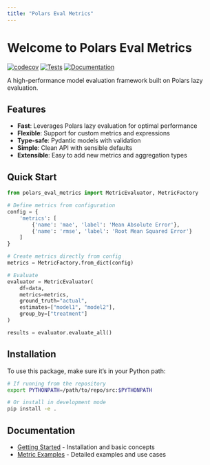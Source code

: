 ```yaml
---
title: "Polars Eval Metrics"
---
```


# Welcome to Polars Eval Metrics

[![codecov](https://codecov.io/gh/elong0527/demo_eval_metric/branch/main/graph/badge.svg)](https://codecov.io/gh/elong0527/demo_eval_metric)
[![Tests](https://github.com/elong0527/demo_eval_metric/actions/workflows/test.yml/badge.svg)](https://github.com/elong0527/demo_eval_metric/actions/workflows/test.yml)
[![Documentation](https://github.com/elong0527/demo_eval_metric/actions/workflows/docs.yml/badge.svg)](https://github.com/elong0527/demo_eval_metric/actions/workflows/docs.yml)

A high-performance model evaluation framework built on Polars lazy evaluation.

## Features

- **Fast**: Leverages Polars lazy evaluation for optimal performance
- **Flexible**: Support for custom metrics and expressions
- **Type-safe**: Pydantic models with validation
- **Simple**: Clean API with sensible defaults
- **Extensible**: Easy to add new metrics and aggregation types

## Quick Start

```python
from polars_eval_metrics import MetricEvaluator, MetricFactory

# Define metrics from configuration
config = {
    'metrics': [
        {'name': 'mae', 'label': 'Mean Absolute Error'},
        {'name': 'rmse', 'label': 'Root Mean Squared Error'}
    ]
}

# Create metrics directly from config
metrics = MetricFactory.from_dict(config)

# Evaluate
evaluator = MetricEvaluator(
    df=data,
    metrics=metrics,
    ground_truth="actual",
    estimates=["model1", "model2"],
    group_by=["treatment"]
)

results = evaluator.evaluate_all()
```

## Installation

To use this package, make sure it's in your Python path:

```bash
# If running from the repository
export PYTHONPATH=/path/to/repo/src:$PYTHONPATH

# Or install in development mode
pip install -e .
```

## Documentation

- [Getting Started](getting_started.qmd) - Installation and basic concepts
- [Metric Examples](metric.qmd) - Detailed examples and use cases